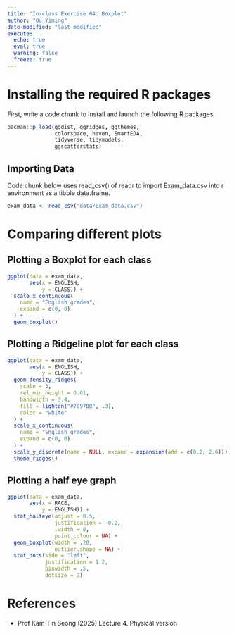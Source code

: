 ```yaml
---
title: "In-class Exercise 04: Boxplot"
author: "Ou Yiming"
date-modified: "last-modified"
execute:
  echo: true
  eval: true
  warning: false
  freeze: true
---
```


# Installing the required R packages

First, write a code chunk to install and launch the following R packages

```r
pacman::p_load(ggdist, ggridges, ggthemes,
               colorspace, haven, SmartEDA, 
               tidyverse, tidymodels,
               ggscatterstats)
```

## Importing Data

Code chunk below uses read_csv() of readr to import Exam_data.csv into r environment as a tibble data.frame.

```r
exam_data <- read_csv("data/Exam_data.csv")
```

# Comparing different plots

## Plotting a Boxplot for each class

```r
ggplot(data = exam_data,
       aes(x = ENGLISH,
           y = CLASS)) +
  scale_x_continuous(
    name = "English grades",
    expand = c(0, 0)
  ) +
  geom_boxplot()
```

## Plotting a Ridgeline plot for each class

```r
ggplot(data = exam_data,
       aes(x = ENGLISH,
           y = CLASS)) +
  geom_density_ridges(
    scale = 3,
    rel_min_height = 0.01,
    bandwidth = 3.4,
    fill = lighten("#7097BB", .3),
    color = "white"
  ) +
  scale_x_continuous(
    name = "English grades",
    expand = c(0, 0)
  ) +
  scale_y_discrete(name = NULL, expand = expansion(add = c(0.2, 2.6))) +
  theme_ridges()
```

## Plotting a half eye graph

```r
ggplot(data = exam_data, 
       aes(x = RACE, 
           y = ENGLISH)) +
  stat_halfeye(adjust = 0.5,
               justification = -0.2,
               .width = 0,
               point_colour = NA) +
  geom_boxplot(width = .20,
               outlier.shape = NA) +
  stat_dots(side = "left", 
            justification = 1.2, 
            binwidth = .5,
            dotsize = 2)
```

# References

-   Prof Kam Tin Seong (2025) Lecture 4. Physical version
